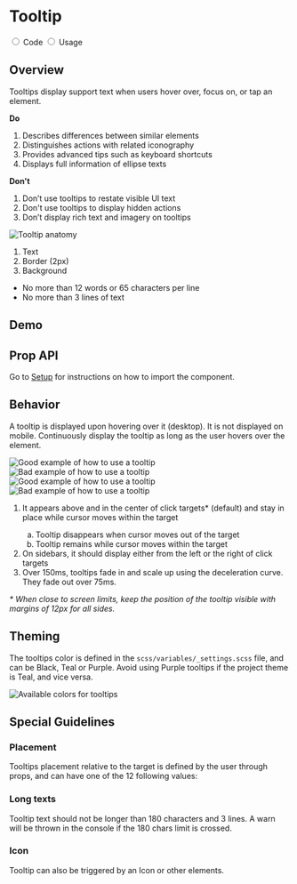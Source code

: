 

<Meta title="Components/Tooltip" />

<div className="docs-title docs-title--with-tab">
  <div>
    <h1 className="docs-title__text">Tooltip</h1>
  </div>
</div>

<div className="docs-content">
  <div className="simple-tab-wrapper"></div>
  <input className="simple-tab" type="radio" name="type-tab" id="tab1" defaultChecked/>
  <label htmlFor="tab1">Code</label>

  <input className="simple-tab" type="radio" name="type-tab" id="tab2" />
  <label htmlFor="tab2">Usage</label>

  <div className="simple-tab__content content1">
  <h2>Overview</h2>
  <p>Tooltips display support text when users hover over, focus on, or tap an element.</p>
  <div className="columns">
    <div className="column">
      <p><strong>Do</strong></p>
      <ol>
        <li>Describes differences between similar elements</li>
        <li>Distinguishes actions with related iconography</li>
        <li>Provides advanced tips such as keyboard shortcuts</li>
        <li>Displays full information of ellipse texts</li>
      </ol>
    </div>
    <div className="column">
      <p><strong>Don't</strong></p>
      <ol>
        <li className="li--red">Don’t use tooltips to restate visible UI text</li>
        <li className="li--red">Don't use tooltips to display hidden actions</li>
        <li className="li--red">Don’t display rich text and imagery on tooltips</li>
      </ol>
    </div>
  </div>

  <div className="doc-anatomy-block">
    <div className="columns">
      <div className="column">
          <img src="docs/tooltip/tooltip-anatomy.png" alt="Tooltip anatomy" />
      </div>
      <div className="column">
          <ol className="doc-anatomy-block__list">
            <li>Text</li>
            <li>Border (2px)</li>
            <li>Background</li>
          </ol>
          <ul className="doc-anatomy-block__list">
            <li className="li--red">No more than 12 words or 65 characters per line</li>
            <li className="li--red">No more than 3 lines of text</li>
          </ul>
      </div>
    </div>
  </div>

  <h2>Demo</h2>

  <Canvas>
    <Story name="Demo tooltip">
      <Fragment>
        <Tooltip
          id="tooltip-long-text"
          text="Example of tooltip message."
          placement="right">
            <OutlineButton
              onClick={undefined}
              size="normal"
              text="tooltip trigger"
            />
        </Tooltip>
      </Fragment>
    </Story>
  </Canvas>

  <h2>Prop API</h2>
  <p>Go to <a href="/?path=/docs/getting-started-setup-confetti--page">Setup</a> for instructions on how to import the component.</p>
  <ArgsTable of={Tooltip} />
  </div>

  <div className="simple-tab__content content2">
  <h2>Behavior</h2>
  <p>A tooltip is displayed upon hovering over it (desktop). It is not displayed on mobile. Continuously display the tooltip as long as the user hovers over the element.</p>

  <div className="columns">
    <div className="column">
      <img src="docs/tooltip/examples/edge do.png" alt="Good example of how to use a tooltip" />
      <img src="docs/tooltip/examples/edge dont.png" alt="Bad example of how to use a tooltip" />
      <img src="docs/tooltip/examples/sidebar do.png" alt="Good example of how to use a tooltip" />
      <img src="docs/tooltip/examples/sidebar dont.png" alt="Bad example of how to use a tooltip" />
    </div>
    <div className="column">
      <ol>
        <li>It appears above and in the center of click targets* (default) and stay in place while cursor moves within the target </li>
        <ol type="a">
            <li>Tooltip disappears when cursor moves out of the target</li>
            <li>Tooltip remains while cursor moves within the target</li>
        </ol>
        <li>On sidebars, it should display either from the left or the right of click targets</li>
        <li>Over 150ms, tooltips fade in and scale up using the deceleration curve. They fade out over 75ms.</li>
      </ol>
      <p className="li--red"><em>* When close to screen limits, keep the position of the tooltip visible with margins of 12px for all sides.</em></p>
    </div>
  </div>

  <h2>Theming</h2> 
  <p>The tooltips color is defined in the <code>scss/variables/_settings.scss</code> file, and can be Black, Teal or Purple. Avoid using Purple tooltips if the project theme is Teal, and vice versa.</p>
  <img src="docs/tooltip/examples/colors.png" alt="Available colors for tooltips" />

  <h2>Special Guidelines</h2>
  <h3>Placement</h3>
  <p>Tooltips placement relative to the target is defined by the user through props, and can have one of the 12 following values:</p>

  <Canvas>
    <Story name="Placement">
      <Fragment>
        <div className="columns docs-tooltip">
            <div className="column">
              <Tooltip id="tooltip-top-start" text="top-start" placement="top-start">
                <OutlineButton
                  onClick={undefined}
                  size="large"
                  text="top-start"
                />
              </Tooltip>
            </div>
            <div className="column">
              <Tooltip id="tooltip-top" text="top" placement="top">
                <OutlineButton
                  onClick={undefined}
                  size="large"
                  text="top"
                />
              </Tooltip>
            </div>
            <div className="column">
              <Tooltip id="tooltip-top-end" text="top-end" placement="top-end">
                <OutlineButton
                  onClick={undefined}
                  size="large"
                  text="top-end"
                />
              </Tooltip>
            </div>
        </div>
        <div className="columns space-between docs-tooltip">
          <div className="column left">
            <Tooltip id="tooltip-left-start" text="left-start" placement="left-start">
              <OutlineButton
                  onClick={undefined}
                  size="large"
                  text="left-start"
                />
            </Tooltip>
          </div>
          <div className="column right">
            <Tooltip id="tooltip-right-start" text="right-start" placement="right-start">
              <OutlineButton
                  onClick={undefined}
                  size="large"
                  text="right-start"
                />
            </Tooltip>
          </div>
        </div>
        <div className="columns space-between docs-tooltip">
          <div className="column left">
            <Tooltip id="tooltip-left" text="left" placement="left" >
              <OutlineButton
                  onClick={undefined}
                  size="large"
                  text="left"
                />
            </Tooltip>
          </div>
          <div className="column right">
            <Tooltip id="tooltip-right" text="right" placement="right">
              <OutlineButton
                  onClick={undefined}
                  size="large"
                  text="right"
                />
            </Tooltip>
          </div>
        </div>
        <div className="columns space-between docs-tooltip">
          <div className="column left">
            <Tooltip id="tooltip-left-end" text="left-end" placement="left-end" >
              <OutlineButton
                  onClick={undefined}
                  size="large"
                  text="left-end"
                />
            </Tooltip>
          </div>
          <div className="column right">
            <Tooltip id="tooltip-right-end" text="right-end" placement="right-end">
              <OutlineButton
                  onClick={undefined}
                  size="large"
                  text="right-end"
                />
            </Tooltip>
          </div>
        </div>
        <div className="columns docs-tooltip">
            <div className="column">
              <Tooltip id="tooltip-bottom-start" text="bottom-start" placement="bottom-start">
                <OutlineButton
                  onClick={undefined}
                  size="large"
                  text="bottom-start"
                />
              </Tooltip>
            </div>
            <div className="column">
              <Tooltip id="tooltip-bottom" text="bottom" placement="bottom">
                <OutlineButton
                  onClick={undefined}
                  size="large"
                  text="bottom"
                />
              </Tooltip>
            </div>
            <div className="column">
              <Tooltip id="tooltip-bottom-end" text="bottom-end" placement="bottom-end">
                <OutlineButton
                  onClick={undefined}
                  size="large"
                  text="bottom-end"
                />
              </Tooltip>
            </div>
        </div>
      </Fragment>
    </Story>
  </Canvas>

  <h3>Long texts</h3>
  <p>Tooltip text should not be longer than 180 characters and 3 lines. A warn will be thrown in the console if the 180 chars limit is crossed.</p>

  <Canvas>
    <Story name="LongText">
      <Fragment>
        <Tooltip
          id="tooltip-long-text"
          text="Lorem ipsum dolor sit amet, has integre virtute consequat at. Sit quodsi gloriatur efficiantur in, quas inermis menandri ex vix. Sit quodsi gloriatur efficiantur in, quas inermis."
          placement="right">
            <OutlineButton
              onClick={undefined}
              size="normal"
              text="bottom"
            />
        </Tooltip>
      </Fragment>
    </Story>
  </Canvas>

  <h3>Icon</h3>
  <p>Tooltip can also be triggered by an Icon or other elements.</p>

  <Canvas>
    <Story name="Icon">
      <Fragment>
        <Tooltip
          id="tooltip-icon"
          text="Tooltip triggered by an Icon"
          placement="right">
            <Icon
              type="key"
              color="teal-60"
            />
        </Tooltip>
      </Fragment>
    </Story>
  </Canvas>

  </div>
</div>
